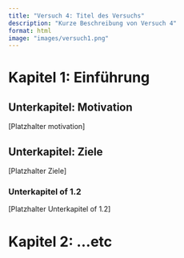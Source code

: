 ```yaml
---
title: "Versuch 4: Titel des Versuchs"
description: "Kurze Beschreibung von Versuch 4"
format: html
image: "images/versuch1.png"
---
```


# Kapitel 1: Einführung

## Unterkapitel: Motivation
[Platzhalter motivation]

## Unterkapitel: Ziele
[Platzhalter Ziele]

### Unterkapitel of 1.2
[Platzhalter Unterkapitel of 1.2]

# Kapitel 2: ...etc
